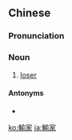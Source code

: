 {{also|输家}}
==Chinese==
{{zh-forms|s=输家}}

===Pronunciation===
{{zh-pron
|m=shūjiā
|c=syu1 gaa1
|mn=su-ka
|cat=n
}}

===Noun===
{{zh-noun}}

# [[loser]]

====Antonyms====
* {{zh-l|贏家}}

[[ko:輸家]]
[[ja:輸家]]